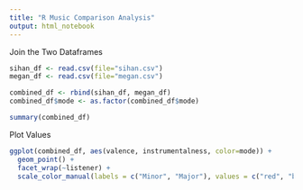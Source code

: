 ```yaml
---
title: "R Music Comparison Analysis"
output: html_notebook
---
```


Join the Two Dataframes

```r
sihan_df <- read.csv(file="sihan.csv")
megan_df <- read.csv(file="megan.csv")

combined_df <- rbind(sihan_df, megan_df)
combined_df$mode <- as.factor(combined_df$mode)

summary(combined_df)
```

Plot Values

```r
ggplot(combined_df, aes(valence, instrumentalness, color=mode)) +
  geom_point() +
  facet_wrap(~listener) +
  scale_color_manual(labels = c("Minor", "Major"), values = c("red", "blue")) 
```




